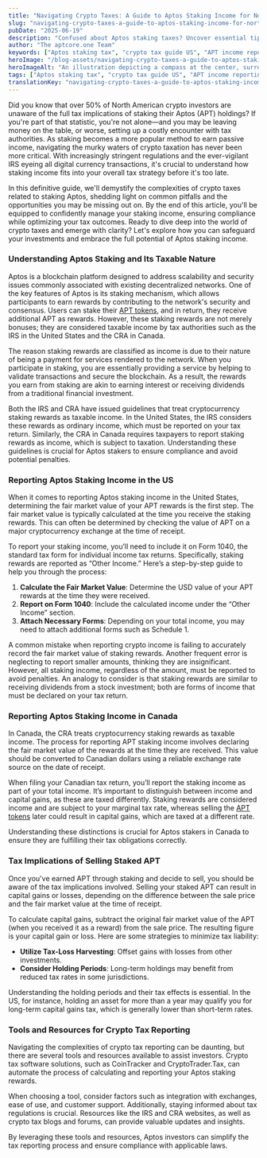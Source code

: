 ```yaml
---
title: "Navigating Crypto Taxes: A Guide to Aptos Staking Income for North American Investors"
slug: "navigating-crypto-taxes-a-guide-to-aptos-staking-income-for-north-american-investors"
pubDate: "2025-06-19"
description: "Confused about Aptos staking taxes? Uncover essential tips to master APT income reporting in North America now—don’t miss this critical crypto tax guide!"
author: "The aptcore.one Team"
keywords: ["Aptos staking tax", "crypto tax guide US", "APT income reporting", "staking tax implications"]
heroImage: "/blog-assets/navigating-crypto-taxes-a-guide-to-aptos-staking-income-for-north-american-investors.jpg"
heroImageAlt: "An illustration depicting a compass at the center, surrounded by a cryptocurrency coin icon on one side and a tax document icon on the other. The compass symbolizes guidance, while the crypto coin represents digital currency, and the tax document signifies financial obligations or tax preparation."
tags: ["Aptos staking tax", "crypto tax guide US", "APT income reporting", "staking tax implications"]
translationKey: "navigating-crypto-taxes-a-guide-to-aptos-staking-income-for-north-american-investors"
---
```


Did you know that over 50% of North American crypto investors are unaware of the full tax implications of staking their Aptos (APT) holdings? If you're part of that statistic, you're not alone—and you may be leaving money on the table, or worse, setting up a costly encounter with tax authorities. As staking becomes a more popular method to earn passive income, navigating the murky waters of crypto taxation has never been more critical. With increasingly stringent regulations and the ever-vigilant IRS eyeing all digital currency transactions, it's crucial to understand how staking income fits into your overall tax strategy before it's too late.

In this definitive guide, we'll demystify the complexities of crypto taxes related to staking Aptos, shedding light on common pitfalls and the opportunities you may be missing out on. By the end of this article, you'll be equipped to confidently manage your staking income, ensuring compliance while optimizing your tax outcomes. Ready to dive deep into the world of crypto taxes and emerge with clarity? Let's explore how you can safeguard your investments and embrace the full potential of Aptos staking income.

### Understanding Aptos Staking and Its Taxable Nature

Aptos is a blockchain platform designed to address scalability and security issues commonly associated with existing decentralized networks. One of the key features of Aptos is its staking mechanism, which allows participants to earn rewards by contributing to the network's security and consensus. Users can stake their [APT tokens](https://aptoslabs.com/), and in return, they receive additional APT as rewards. However, these staking rewards are not merely bonuses; they are considered taxable income by tax authorities such as the IRS in the United States and the CRA in Canada.

The reason staking rewards are classified as income is due to their nature of being a payment for services rendered to the network. When you participate in staking, you are essentially providing a service by helping to validate transactions and secure the blockchain. As a result, the rewards you earn from staking are akin to earning interest or receiving dividends from a traditional financial investment.

Both the IRS and CRA have issued guidelines that treat cryptocurrency staking rewards as taxable income. In the United States, the IRS considers these rewards as ordinary income, which must be reported on your tax return. Similarly, the CRA in Canada requires taxpayers to report staking rewards as income, which is subject to taxation. Understanding these guidelines is crucial for Aptos stakers to ensure compliance and avoid potential penalties.

### Reporting Aptos Staking Income in the US

When it comes to reporting Aptos staking income in the United States, determining the fair market value of your APT rewards is the first step. The fair market value is typically calculated at the time you receive the staking rewards. This can often be determined by checking the value of APT on a major cryptocurrency exchange at the time of receipt.

To report your staking income, you’ll need to include it on Form 1040, the standard tax form for individual income tax returns. Specifically, staking rewards are reported as “Other Income.” Here’s a step-by-step guide to help you through the process:

1. **Calculate the Fair Market Value**: Determine the USD value of your APT rewards at the time they were received.
2. **Report on Form 1040**: Include the calculated income under the “Other Income” section.
3. **Attach Necessary Forms**: Depending on your total income, you may need to attach additional forms such as Schedule 1.

A common mistake when reporting crypto income is failing to accurately record the fair market value of staking rewards. Another frequent error is neglecting to report smaller amounts, thinking they are insignificant. However, all staking income, regardless of the amount, must be reported to avoid penalties. An analogy to consider is that staking rewards are similar to receiving dividends from a stock investment; both are forms of income that must be declared on your tax return.

### Reporting Aptos Staking Income in Canada

In Canada, the CRA treats cryptocurrency staking rewards as taxable income. The process for reporting APT staking income involves declaring the fair market value of the rewards at the time they are received. This value should be converted to Canadian dollars using a reliable exchange rate source on the date of receipt.

When filing your Canadian tax return, you’ll report the staking income as part of your total income. It’s important to distinguish between income and capital gains, as these are taxed differently. Staking rewards are considered income and are subject to your marginal tax rate, whereas selling the [APT tokens](https://aptoslabs.com/) later could result in capital gains, which are taxed at a different rate.

Understanding these distinctions is crucial for Aptos stakers in Canada to ensure they are fulfilling their tax obligations correctly.

### Tax Implications of Selling Staked APT

Once you've earned APT through staking and decide to sell, you should be aware of the tax implications involved. Selling your staked APT can result in capital gains or losses, depending on the difference between the sale price and the fair market value at the time of receipt.

To calculate capital gains, subtract the original fair market value of the APT (when you received it as a reward) from the sale price. The resulting figure is your capital gain or loss. Here are some strategies to minimize tax liability:

- **Utilize Tax-Loss Harvesting**: Offset gains with losses from other investments.
- **Consider Holding Periods**: Long-term holdings may benefit from reduced tax rates in some jurisdictions.

Understanding the holding periods and their tax effects is essential. In the US, for instance, holding an asset for more than a year may qualify you for long-term capital gains tax, which is generally lower than short-term rates.

### Tools and Resources for Crypto Tax Reporting

Navigating the complexities of crypto tax reporting can be daunting, but there are several tools and resources available to assist investors. Crypto tax software solutions, such as CoinTracker and CryptoTrader.Tax, can automate the process of calculating and reporting your Aptos staking rewards.

When choosing a tool, consider factors such as integration with exchanges, ease of use, and customer support. Additionally, staying informed about tax regulations is crucial. Resources like the IRS and CRA websites, as well as crypto tax blogs and forums, can provide valuable updates and insights.

By leveraging these tools and resources, Aptos investors can simplify the tax reporting process and ensure compliance with applicable laws.